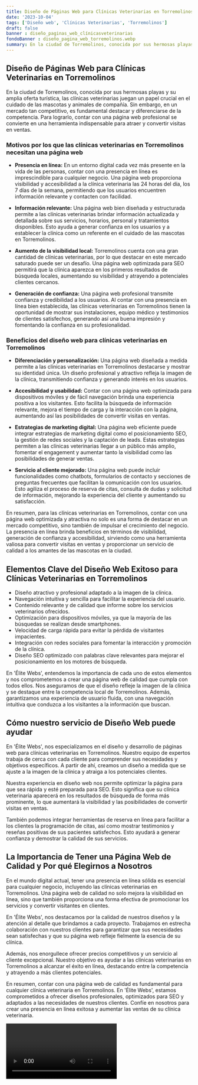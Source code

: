```yaml
---
title: Diseño de Páginas Web para Clínicas Veterinarias en Torremolinos
date: '2023-10-04'
tags: ['Diseño web', 'Clínicas Veterinarias', 'Torremolinos']
draft: false
banner : diseño_paginas_web_clínicasveterinarias
fondoBanner : diseño_pagina_web_torremolinos.webp
summary: En la ciudad de Torremolinos, conocida por sus hermosas playas y su amplia oferta turística, las clínicas veterinarias juegan un papel crucial en el cuidado de las mascotas y animales de compañía. Sin embargo, en un mercado tan competitivo, es fundamental destacar y diferenciarse de la competencia. Para lograrlo, contar con una página web profesional se convierte en una herramienta indispensable para atraer y convertir visitas en ventas.
---
```


## **Diseño de Páginas Web para Clínicas Veterinarias en Torremolinos**

En la ciudad de Torremolinos, conocida por sus hermosas playas y su amplia oferta turística, las clínicas veterinarias juegan un papel crucial en el cuidado de las mascotas y animales de compañía. Sin embargo, en un mercado tan competitivo, es fundamental destacar y diferenciarse de la competencia. Para lograrlo, contar con una página web profesional se convierte en una herramienta indispensable para atraer y convertir visitas en ventas.

### **Motivos por los que las clínicas veterinarias en Torremolinos necesitan una página web**

- **Presencia en línea:** En un entorno digital cada vez más presente en la vida de las personas, contar con una presencia en línea es imprescindible para cualquier negocio. Una página web proporciona visibilidad y accesibilidad a la clínica veterinaria las 24 horas del día, los 7 días de la semana, permitiendo que los usuarios encuentren información relevante y contacten con facilidad.

- **Información relevante:** Una página web bien diseñada y estructurada permite a las clínicas veterinarias brindar información actualizada y detallada sobre sus servicios, horarios, personal y tratamientos disponibles. Esto ayuda a generar confianza en los usuarios y a establecer la clínica como un referente en el cuidado de las mascotas en Torremolinos.

- **Aumento de la visibilidad local:** Torremolinos cuenta con una gran cantidad de clínicas veterinarias, por lo que destacar en este mercado saturado puede ser un desafío. Una página web optimizada para SEO permitirá que la clínica aparezca en los primeros resultados de búsqueda locales, aumentando su visibilidad y atrayendo a potenciales clientes cercanos.

- **Generación de confianza:** Una página web profesional transmite confianza y credibilidad a los usuarios. Al contar con una presencia en línea bien establecida, las clínicas veterinarias en Torremolinos tienen la oportunidad de mostrar sus instalaciones, equipo médico y testimonios de clientes satisfechos, generando así una buena impresión y fomentando la confianza en su profesionalidad.

### **Beneficios del diseño web para clínicas veterinarias en Torremolinos**

- **Diferenciación y personalización:** Una página web diseñada a medida permite a las clínicas veterinarias en Torremolinos destacarse y mostrar su identidad única. Un diseño profesional y atractivo refleja la imagen de la clínica, transmitiendo confianza y generando interés en los usuarios.

- **Accesibilidad y usabilidad:** Contar con una página web optimizada para dispositivos móviles y de fácil navegación brinda una experiencia positiva a los visitantes. Esto facilita la búsqueda de información relevante, mejora el tiempo de carga y la interacción con la página, aumentando así las posibilidades de convertir visitas en ventas.

- **Estrategias de marketing digital:** Una página web eficiente puede integrar estrategias de marketing digital como el posicionamiento SEO, la gestión de redes sociales y la captación de leads. Estas estrategias permiten a las clínicas veterinarias llegar a un público más amplio, fomentar el engagement y aumentar tanto la visibilidad como las posibilidades de generar ventas.

- **Servicio al cliente mejorado:** Una página web puede incluir funcionalidades como chatbots, formularios de contacto y secciones de preguntas frecuentes que facilitan la comunicación con los usuarios. Esto agiliza el proceso de reserva de citas, consulta de dudas y solicitud de información, mejorando la experiencia del cliente y aumentando su satisfacción.

En resumen, para las clínicas veterinarias en Torremolinos, contar con una página web optimizada y atractiva no solo es una forma de destacar en un mercado competitivo, sino también de impulsar el crecimiento del negocio. La presencia en línea brinda beneficios en términos de visibilidad, generación de confianza y accesibilidad, sirviendo como una herramienta valiosa para convertir visitas en ventas y proporcionar un servicio de calidad a los amantes de las mascotas en la ciudad.

<GifSeo />

<Cta />

## Elementos Clave del Diseño Web Exitoso para Clínicas Veterinarias en Torremolinos

- Diseño atractivo y profesional adaptado a la imagen de la clínica.
- Navegación intuitiva y sencilla para facilitar la experiencia del usuario.
- Contenido relevante y de calidad que informe sobre los servicios veterinarios ofrecidos.
- Optimización para dispositivos móviles, ya que la mayoría de las búsquedas se realizan desde smartphones.
- Velocidad de carga rápida para evitar la pérdida de visitantes impacientes.
- Integración con redes sociales para fomentar la interacción y promoción de la clínica.
- Diseño SEO optimizado con palabras clave relevantes para mejorar el posicionamiento en los motores de búsqueda.

En 'Élite Webs', entendemos la importancia de cada uno de estos elementos y nos comprometemos a crear una página web de calidad que cumpla con todos ellos. Nos aseguramos de que el diseño refleje la imagen de la clínica y se destaque entre la competencia local de Torremolinos. Además, garantizamos una experiencia de usuario fluida, con una navegación intuitiva que conduzca a los visitantes a la información que buscan.

## Cómo nuestro servicio de Diseño Web puede ayudar

En 'Élite Webs', nos especializamos en el diseño y desarrollo de páginas web para clínicas veterinarias en Torremolinos. Nuestro equipo de expertos trabaja de cerca con cada cliente para comprender sus necesidades y objetivos específicos. A partir de ahí, creamos un diseño a medida que se ajuste a la imagen de la clínica y atraiga a los potenciales clientes.

Nuestra experiencia en diseño web nos permite optimizar la página para que sea rápida y esté preparada para SEO. Esto significa que su clínica veterinaria aparecerá en los resultados de búsqueda de forma más prominente, lo que aumentará la visibilidad y las posibilidades de convertir visitas en ventas.

También podemos integrar herramientas de reserva en línea para facilitar a los clientes la programación de citas, así como mostrar testimonios y reseñas positivas de sus pacientes satisfechos. Esto ayudará a generar confianza y demostrar la calidad de sus servicios.

## La Importancia de Tener una Página Web de Calidad y Por qué Elegirnos a Nosotros

En el mundo digital actual, tener una presencia en línea sólida es esencial para cualquier negocio, incluyendo las clínicas veterinarias en Torremolinos. Una página web de calidad no solo mejora la visibilidad en línea, sino que también proporciona una forma efectiva de promocionar los servicios y convertir visitantes en clientes.

En 'Élite Webs', nos destacamos por la calidad de nuestros diseños y la atención al detalle que brindamos a cada proyecto. Trabajamos en estrecha colaboración con nuestros clientes para garantizar que sus necesidades sean satisfechas y que su página web refleje fielmente la esencia de su clínica.

Además, nos enorgullece ofrecer precios competitivos y un servicio al cliente excepcional. Nuestro objetivo es ayudar a las clínicas veterinarias en Torremolinos a alcanzar el éxito en línea, destacando entre la competencia y atrayendo a más clientes potenciales.

En resumen, contar con una página web de calidad es fundamental para cualquier clínica veterinaria en Torremolinos. En 'Élite Webs', estamos comprometidos a ofrecer diseños profesionales, optimizados para SEO y adaptados a las necesidades de nuestros clientes. Confíe en nosotros para crear una presencia en línea exitosa y aumentar las ventas de su clínica veterinaria.

<Video />

<CtaBot job='Clínicas Veterinarias' city='Torremolinos'/>

<Gmaps query='Torremolinos+españa+maps' />